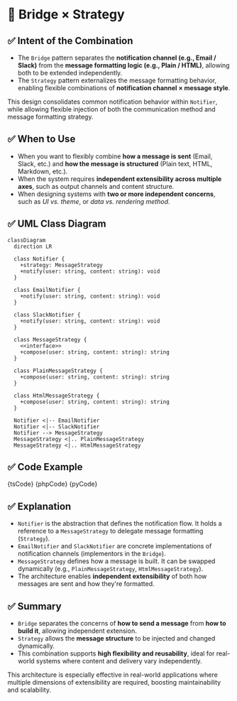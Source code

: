 

# 🧩 Bridge × Strategy

## ✅ Intent of the Combination

- The `Bridge` pattern separates the **notification channel (e.g., Email / Slack)** from the **message formatting logic (e.g., Plain / HTML)**, allowing both to be extended independently.
- The `Strategy` pattern externalizes the message formatting behavior, enabling flexible combinations of **notification channel × message style**.

This design consolidates common notification behavior within `Notifier`, while allowing flexible injection of both the communication method and message formatting strategy.

## ✅ When to Use

- When you want to flexibly combine **how a message is sent** (Email, Slack, etc.) and **how the message is structured** (Plain text, HTML, Markdown, etc.).
- When the system requires **independent extensibility across multiple axes**, such as output channels and content structure.
- When designing systems with **two or more independent concerns**, such as _UI vs. theme_, or _data vs. rendering method_.

## ✅ UML Class Diagram

```mermaid
classDiagram
  direction LR

  class Notifier {
    +strategy: MessageStrategy
    +notify(user: string, content: string): void
  }

  class EmailNotifier {
    +notify(user: string, content: string): void
  }

  class SlackNotifier {
    +notify(user: string, content: string): void
  }

  class MessageStrategy {
    <<interface>>
    +compose(user: string, content: string): string
  }

  class PlainMessageStrategy {
    +compose(user: string, content: string): string
  }

  class HtmlMessageStrategy {
    +compose(user: string, content: string): string
  }

  Notifier <|-- EmailNotifier
  Notifier <|-- SlackNotifier
  Notifier --> MessageStrategy
  MessageStrategy <|.. PlainMessageStrategy
  MessageStrategy <|.. HtmlMessageStrategy
```

## ✅ Code Example

<Tabs groupId="language">
  <TabItem value="ts" label="TypeScript">
    <CodeBlock language="ts">{tsCode}</CodeBlock>
  </TabItem>
  <TabItem value="php" label="PHP">
    <CodeBlock language="php">{phpCode}</CodeBlock>
  </TabItem>
  <TabItem value="python" label="Python">
    <CodeBlock language="python">{pyCode}</CodeBlock>
  </TabItem>
</Tabs>

## ✅ Explanation

- `Notifier` is the abstraction that defines the notification flow. It holds a reference to a `MessageStrategy` to delegate message formatting (`Strategy`).
- `EmailNotifier` and `SlackNotifier` are concrete implementations of notification channels (implementors in the `Bridge`).
- `MessageStrategy` defines how a message is built. It can be swapped dynamically (e.g., `PlainMessageStrategy`, `HtmlMessageStrategy`).
- The architecture enables **independent extensibility** of both how messages are sent and how they're formatted.

## ✅ Summary

- `Bridge` separates the concerns of **how to send a message** from **how to build it**, allowing independent extension.
- `Strategy` allows the **message structure** to be injected and changed dynamically.
- This combination supports **high flexibility and reusability**, ideal for real-world systems where content and delivery vary independently.

This architecture is especially effective in real-world applications where multiple dimensions of extensibility are required, boosting maintainability and scalability.
